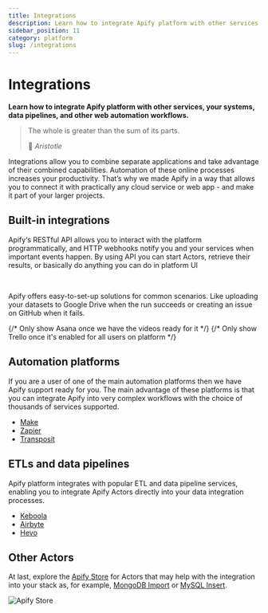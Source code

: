 ```yaml
---
title: Integrations
description: Learn how to integrate Apify platform with other services, your systems, data pipelines, and other web automation workflows.
sidebar_position: 11
category: platform
slug: /integrations
---
```



# Integrations

**Learn how to integrate Apify platform with other services, your systems, data pipelines, and other web automation workflows.**

 > The whole is greater than the sum of its parts.
 >
 > 👴 *Aristotle*

Integrations allow you to combine separate applications and take advantage of their combined capabilities. Automation of these online processes increases your productivity. That’s why we made Apify in a way that allows you to connect it with practically any cloud service or web app - and make it part of your larger projects.

## Built-in integrations

Apify‘s RESTful API allows you to interact with the platform programmatically, and HTTP webhooks notify you and your services when important events happen. By using API you can start Actors, retrieve their results, or basically do anything you can do in platform UI

<CardGrid>
    <Card
        title="API"
        desc="Control Apify platform programmatically from your code."
        to="/platform/integrations/api"
    />
    <Card
        title="Webhooks"
        desc="Trigger external events when your actor run fails or succeeds."
        to="/platform/integrations/webhooks"
    />
</CardGrid><br />

Apify offers easy-to-set-up solutions for common scenarios. Like uploading your datasets to Google Drive when the run succeeds or creating an issue on GitHub when it fails.

<CardGrid>
    <Card
        title="Slack"
        to="/platform/integrations/slack"
        imageUrl="/img/platform/integrations/slack.svg"
        smallImage
    />
    <Card
        title="Drive"
        to="/platform/integrations/drive"
        imageUrl="/img/platform/integrations/drive.svg"
        smallImage
    />
    <Card
        title="Gmail"
        to="/platform/integrations/gmail"
        imageUrl="/img/platform/integrations/gmail.svg"
        smallImage
    />
    <Card
        title="Github"
        to="/platform/integrations/github"
        imageUrl="/img/platform/integrations/github.svg"
        smallImage
    />
    <Card
        title="Git"
        to="/platform/actors/development/source-code#git-repository"
        imageUrl="/img/platform/integrations/git.svg"
        smallImage
    />
    {/* Only show Asana once we have the videos ready for it
    <Card
        title="Asana"
        to="/"
        imageUrl="/img/platform/integrations/asana.svg"
        smallImage
    />
    */}
    {/* Only show Trello once it's enabled for all users on platform
    <Card
        title="Trello"
        to="/"
        imageUrl="/img/platform/integrations/trello.svg"
        smallImage
    />
    */}
</CardGrid>

## Automation platforms

If you are a user of one of the main automation platforms then we have Apify support ready for you. The main advantage of these platforms is that you can integrate Apify into very complex workflows with the choice of thousands of services supported.

- [Make](./integrations/make)
- [Zapier](https://help.apify.com/en/articles/3034235-getting-started-with-apify-integration-for-zapier)
- [Transposit](https://www.transposit.com/docs/guides/apify/)

## ETLs and data pipelines

Apify platform integrates with popular ETL and data pipeline services, enabling you to integrate Apify Actors directly into your data integration processes.

- [Keboola](https://help.apify.com/en/articles/2003234-keboola-integration)
- [Airbyte](https://docs.airbyte.io/integrations/sources/apify-dataset)
- [Hevo](https://docs.hevodata.com/sources/engg-analytics/apify/)

## Other Actors

At last, explore the [Apify Store](https://apify.com/store) for Actors that may help with the integration into your stack as, for example, [MongoDB Import](https://apify.com/drobnikj/mongodb-import) or [MySQL Insert](https://apify.com/petr_cermak/mysql-insert).

![Apify Store](./images/apify-store.png)


